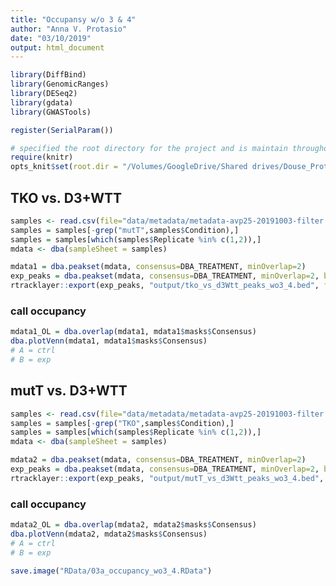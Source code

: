 ```yaml
---
title: "Occupansy w/o 3 & 4"
author: "Anna V. Protasio"
date: "03/10/2019"
output: html_document
---
```


```r
library(DiffBind)
library(GenomicRanges)
library(DESeq2)
library(gdata)
library(GWASTools)

register(SerialParam())

# specified the root directory for the project and is maintain throughout Notebook
require(knitr)
opts_knit$set(root.dir = "/Volumes/GoogleDrive/Shared drives/Douse_Protasio/git_repo/cut_and_run_douse")

```

##  TKO vs. D3+WTT
```r
samples <- read.csv(file="data/metadata/metadata-avp25-20191003-filter.csv", header = T)
samples = samples[-grep("mutT",samples$Condition),]
samples = samples[which(samples$Replicate %in% c(1,2)),]
mdata <- dba(sampleSheet = samples)

mdata1 = dba.peakset(mdata, consensus=DBA_TREATMENT, minOverlap=2)
exp_peaks = dba.peakset(mdata, consensus=DBA_TREATMENT, minOverlap=2, bRetrieve=TRUE)
rtracklayer::export(exp_peaks, "output/tko_vs_d3Wtt_peaks_wo3_4.bed", format = "BED")

```


### call occupancy

```r
mdata1_OL = dba.overlap(mdata1, mdata1$masks$Consensus)
dba.plotVenn(mdata1, mdata1$masks$Consensus)
# A = ctrl
# B = exp

```

##  mutT vs. D3+WTT
```r
samples <- read.csv(file="data/metadata/metadata-avp25-20191003-filter.csv", header = T)
samples = samples[-grep("TKO",samples$Condition),]
samples = samples[which(samples$Replicate %in% c(1,2)),]
mdata <- dba(sampleSheet = samples)

mdata2 = dba.peakset(mdata, consensus=DBA_TREATMENT, minOverlap=2)
exp_peaks = dba.peakset(mdata, consensus=DBA_TREATMENT, minOverlap=2, bRetrieve=TRUE)
rtracklayer::export(exp_peaks, "output/mutT_vs_d3Wtt_peaks_wo3_4.bed", format = "BED")

```


### call occupancy

```r
mdata2_OL = dba.overlap(mdata2, mdata2$masks$Consensus)
dba.plotVenn(mdata2, mdata2$masks$Consensus)
# A = ctrl
# B = exp

```

```r
save.image("RData/03a_occupancy_wo3_4.RData")
```

